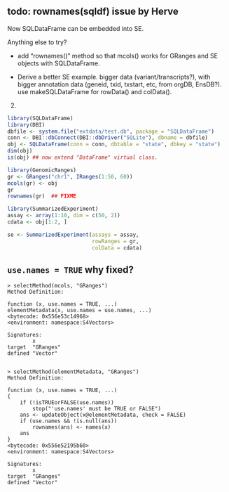 ## todo: rownames(sqldf) issue by Herve

Now SQLDataFrame can be embedded into SE. 

Anything else to try? 

- add "rownames()" method so that mcols() works for GRanges and SE objects with SQLDataFrame. 

- Derive a better SE example. bigger data (variant/transcripts?), with bigger annotation data (geneid, txid, txstart, etc, from orgDB, EnsDB?). use makeSQLDataFrame for rowData() and colData(). 
2. 

```r
library(SQLDataFrame)
library(DBI)
dbfile <- system.file("extdata/test.db", package = "SQLDataFrame")
conn <- DBI::dbConnect(DBI::dbDriver("SQLite"), dbname = dbfile)
obj <- SQLDataFrame(conn = conn, dbtable = "state", dbkey = "state")
dim(obj)
is(obj) ## now extend "DataFrame" virtual class. 

library(GenomicRanges)
gr <- GRanges("chr1", IRanges(1:50, 60))
mcols(gr) <- obj
gr
rownames(gr)  ## FIXME
```


```r
library(SummarizedExperiment)
assay <- array(1:10, dim = c(50, 2))
cdata <- obj[1:2, ]

se <- SummarizedExperiment(assays = assay,
                           rowRanges = gr,
                           colData = cdata)


```

## `use.names = TRUE` why fixed? 

```
> selectMethod(mcols, "GRanges")
Method Definition:

function (x, use.names = TRUE, ...) 
elementMetadata(x, use.names = use.names, ...)
<bytecode: 0x556e53c14968>
<environment: namespace:S4Vectors>

Signatures:
        x        
target  "GRanges"
defined "Vector" 


> selectMethod(elementMetadata, "GRanges")
Method Definition:

function (x, use.names = TRUE, ...) 
{
    if (!isTRUEorFALSE(use.names)) 
        stop("'use.names' must be TRUE or FALSE")
    ans <- updateObject(x@elementMetadata, check = FALSE)
    if (use.names && !is.null(ans)) 
        rownames(ans) <- names(x)
    ans
}
<bytecode: 0x556e52195b60>
<environment: namespace:S4Vectors>

Signatures:
        x        
target  "GRanges"
defined "Vector" 

```
